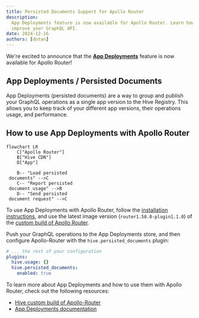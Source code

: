 ```yaml
---
title: Persisted Documents Support for Apollo Router
description:
  App Deployments feature is now available for Apollo Router. Learn how to use and how it can
  improve your GraphQL API.
date: 2024-12-16
authors: [dotan]
---
```



We're excited to announce that the [**App Deployments**](/docs/other-integrations/apollo-router)
feature is now available for Apollo Router!

## App Deployments / Persisted Documents

App Deployments (persisted documents) are a way to group and publish your GraphQL operations as a
single app version to the Hive Registry. This allows you to keep track of your different app
versions, their operations usage, and performance.


<NextImage
  alt="Pending App Deployment"
  src={pendingAppImage}
  className="mt-10 max-w-2xl rounded-lg drop-shadow-md"
/>

## How to use App Deployments with Apollo Router

```mermaid
flowchart LR
    C["Apollo Router"]
    B["Hive CDN"]
    D["App"]

    B-- "Load persisted
 documents" -->C
    C-- "Report persisted
 document usage" -->B
    D-- "Send persisted
 document request" -->C
```

To use App Deployments with Apollo Router, follow the
[installation instructions](/docs/other-integrations/apollo-router), and use the latest image
version (`router1.58.0-plugin1.1.0`) of the
[custom build of Apollo Router](/docs/other-integrations/apollo-router).

Push your GraphQL operations to the App Deployments store, and then configure Apollo-Router with the
`hive.persisted_documents` plugin:

```yaml filename="router.yaml"
# ... the rest of your configuration
plugins:
  hive.usage: {}
  hive.persisted_documents:
    enabled: true
```

To learn more about App Deployments and how to use them with Apollo Router, check out the following
resources:

- [Hive custom build of Apollo-Router](/docs/other-integrations/apollo-router#app-deployments-persisted-documents)
- [App Deployments documentation](/docs/schema-registry/app-deployments)
